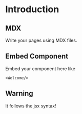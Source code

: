 
<Meta title="Introduction" />

# Introduction

## MDX

Write your pages using MDX files.

## Embed Component

Embed your component here like

```
<Welcome/>
```
<Welcome/>

## Warning

It follows the jsx syntax!
